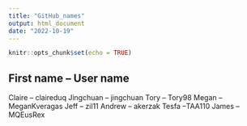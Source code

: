 ```yaml
---
title: "GitHub_names"
output: html_document
date: "2022-10-19"
---
```


```r
knitr::opts_chunk$set(echo = TRUE)
```

## First name -- User name

Claire -- claireduq
Jingchuan -- jingchuan
Tory -- Tory98
Megan -- MeganKveragas
Jeff -- zil11
Andrew -- akerzak
Tesfa --TAA110
James -- MQEusRex
